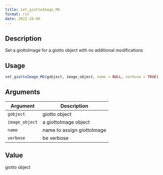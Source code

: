```yaml
--- 
title: set_giottoImage_MG 
format: rst 
date: 2022-10-06 
--- 
```


## Description

Set a giottoImage for a giotto object with no additional modifications


## Usage

```r
set_giottoImage_MG(gobject, image_object, name = NULL, verbose = TRUE)
```


## Arguments

Argument      |Description
------------- |----------------
`gobject`     |     giotto object
`image_object`     |     a giottoImage object
`name`     |     name to assign giottoImage
`verbose`     |     be verbose


## Value

giotto object


